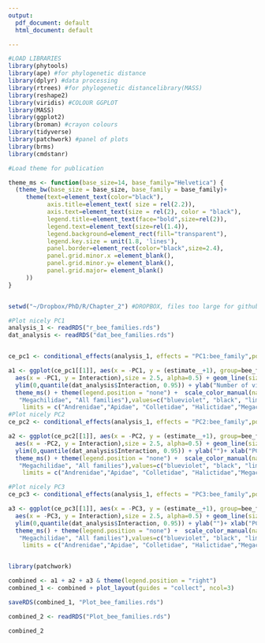 ```yaml
---
output:
  pdf_document: default
  html_document: default

---
```




```r

#LOAD LIBRARIES 
library(phytools)
library(ape) #for phylogenetic distance
library(dplyr) #data processing
library(rtrees) #for phylogenetic distancelibrary(MASS)
library(reshape2)
library(viridis) #COLOUR GGPLOT
library(MASS)
library(ggplot2)
library(broman) #crayon colours
library(tidyverse)
library(patchwork) #panel of plots
library(brms)
library(cmdstanr)

#Load theme for publication

theme_ms <- function(base_size=14, base_family="Helvetica") {
  (theme_bw(base_size = base_size, base_family = base_family)+
     theme(text=element_text(color="black"),
           axis.title=element_text( size = rel(2.2)),
           axis.text=element_text(size = rel(2), color = "black"),
           legend.title=element_text(face="bold",size=rel(2)),
           legend.text=element_text(size=rel(1.4)),
           legend.background=element_rect(fill="transparent"),
           legend.key.size = unit(1.8, 'lines'),
           panel.border=element_rect(color="black",size=2.4),
           panel.grid.minor.x =element_blank(),
           panel.grid.minor.y= element_blank(),
           panel.grid.major= element_blank()
     ))
}


setwd("~/Dropbox/PhD/R/Chapter_2") #DROPBOX, files too large for github

#Plot nicely PC1
analysis_1 <- readRDS("r_bee_families.rds")
dat_analysis <- readRDS("dat_bee_families.rds")


ce_pc1 <- conditional_effects(analysis_1, effects = "PC1:bee_family",points=T) 

a1 <- ggplot(ce_pc1[[1]], aes(x = -PC1, y = (estimate__+1), group=bee_family, colour=bee_family)) + geom_point(data = dat_analysis,
  aes(x = -PC1, y = Interaction),size = 2.5, alpha=0.5) + geom_line(size=1.4) + 
  ylim(0,quantile(dat_analysis$Interaction, 0.95)) + ylab("Number of visits")+ xlab("PC1")+
  theme_ms() + theme(legend.position = "none") +  scale_color_manual(name="Functional groups",labels=c("Andrenidae","Apidae", "Colletidae", "Halictidae",
   "Megachilidae", "All families"),values=c("blueviolet", "black", "limegreen","#E7298A", "cyan4","orange"),
    limits = c("Andrenidae","Apidae", "Colletidae", "Halictidae","Megachilidae", "All families"))+ggtitle("(a)") + theme(plot.title = element_text(size = 28, face = "bold"))
#Plot nicely PC2
ce_pc2 <- conditional_effects(analysis_1, effects = "PC2:bee_family",points=T) 

a2 <- ggplot(ce_pc2[[1]], aes(x = -PC2, y = (estimate__+1), group=bee_family, colour=bee_family)) + geom_point(data = dat_analysis,
  aes(x = -PC2, y = Interaction),size = 2.5, alpha=0.5) + geom_line(size=1.4) + 
  ylim(0,quantile(dat_analysis$Interaction, 0.95)) + ylab("")+ xlab("PC2")+
  theme_ms() + theme(legend.position = "none") +  scale_color_manual(name="Functional groups",labels=c("Andrenidae","Apidae", "Colletidae", "Halictidae",
   "Megachilidae", "All families"),values=c("blueviolet", "black", "limegreen","#E7298A", "cyan4","orange"),
    limits = c("Andrenidae","Apidae", "Colletidae", "Halictidae","Megachilidae", "All families"))+ggtitle("(b)") + theme(plot.title = element_text(size = 28, face = "bold"))

#Plot nicely PC3
ce_pc3 <- conditional_effects(analysis_1, effects = "PC3:bee_family",points=T) 

a3 <- ggplot(ce_pc3[[1]], aes(x = -PC3, y = (estimate__+1), group=bee_family, colour=bee_family)) + geom_point(data = dat_analysis,
  aes(x = -PC3, y = Interaction),size = 2.5, alpha=0.5) + geom_line(size=1.4) + 
  ylim(0,quantile(dat_analysis$Interaction, 0.95)) + ylab("")+ xlab("PC3")+
  theme_ms() + theme(legend.position = "none") +  scale_color_manual(name="Functional groups",labels=c("Andrenidae","Apidae", "Colletidae", "Halictidae",
   "Megachilidae", "All families"),values=c("blueviolet", "black", "limegreen","#E7298A", "cyan4","orange"),
    limits = c("Andrenidae","Apidae", "Colletidae", "Halictidae","Megachilidae", "All families"))+ggtitle("(c)") + theme(plot.title = element_text(size = 28, face = "bold"))


library(patchwork)

combined <- a1 + a2 + a3 & theme(legend.position = "right")
combined_1 <- combined + plot_layout(guides = "collect", ncol=3)

saveRDS(combined_1, "Plot_bee_families.rds")

combined_2 <- readRDS("Plot_bee_families.rds")

combined_2
```

